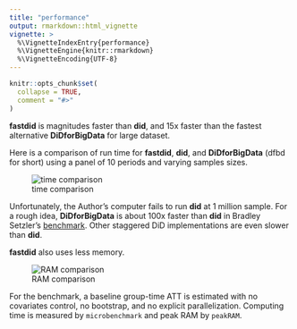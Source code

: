 ```yaml
---
title: "performance"
output: rmarkdown::html_vignette
vignette: >
  %\VignetteIndexEntry{performance}
  %\VignetteEngine{knitr::rmarkdown}
  %\VignetteEncoding{UTF-8}
---
```


```r
knitr::opts_chunk$set(
  collapse = TRUE,
  comment = "#>"
)
```

**fastdid** is magnitudes faster than **did**, and 15x faster than the fastest alternative **DiDforBigData** for large dataset. 

Here is a comparison of run time for **fastdid**, **did**, and **DiDforBigData** (dfbd for short) using a panel of 10 periods and varying samples sizes.

![time comparison](https://i.imgur.com/s5v32Rw.png)

Unfortunately, the Author's computer fails to run **did** at 1 million sample. For a rough idea, **DiDforBigData** is about 100x faster than **did** in Bradley Setzler's [benchmark](https://setzler.github.io/DiDforBigData/articles/Background.html). Other staggered DiD implementations are even slower than **did**. 

**fastdid** also uses less memory.

![RAM comparison](https://i.imgur.com/7emkgOz.png)

For the benchmark, a baseline group-time ATT is estimated with no covariates control, no bootstrap, and no explicit parallelization. Computing time is measured by `microbenchmark` and peak RAM by `peakRAM`.